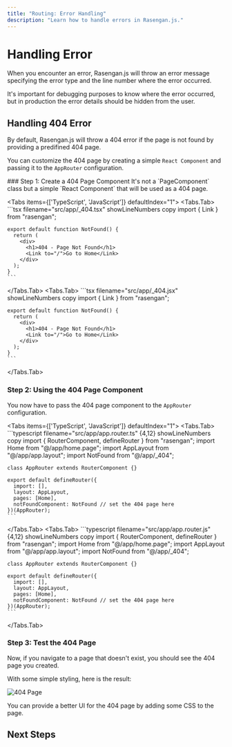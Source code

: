 ```yaml
---
title: "Routing: Error Handling"
description: "Learn how to handle errors in Rasengan.js."
---
```



# Handling Error

When you encounter an error, Rasengan.js will throw an error message specifying the error type and the line number where the error occurred.

It's important for debugging purposes to know where the error occurred, but in production the error details should be hidden from the user.

## Handling 404 Error

By default, Rasengan.js will throw a 404 error if the page is not found by providing a predifined 404 page.

You can customize the 404 page by creating a simple `React Component` and passing it to the `AppRouter` configuration.

<Steps>
### Step 1: Create a 404 Page Component

<AlertBox type="info">
  It's not a `PageComponent` class but a simple `React Component` that will be
  used as a 404 page.
</AlertBox>

<Tabs items={['TypeScript', 'JavaScript']} defaultIndex="1">
  <Tabs.Tab>
    ```tsx filename="src/app/_404.tsx" showLineNumbers copy
    import { Link } from "rasengan";

    export default function NotFound() {
      return (
        <div>
          <h1>404 - Page Not Found</h1>
          <Link to="/">Go to Home</Link>
        </div>
      );
    }
    ```

  </Tabs.Tab>
  <Tabs.Tab>
    ```tsx filename="src/app/_404.jsx" showLineNumbers copy
    import { Link } from "rasengan";

    export default function NotFound() {
      return (
        <div>
          <h1>404 - Page Not Found</h1>
          <Link to="/">Go to Home</Link>
        </div>
      );
    }
    ```

  </Tabs.Tab>
</Tabs>

### Step 2: Using the 404 Page Component

You now have to pass the 404 page component to the `AppRouter` configuration.

<Tabs items={['TypeScript', 'JavaScript']} defaultIndex="1">
  <Tabs.Tab>
    ```typescript filename="src/app/app.router.ts" {4,12} showLineNumbers copy
    import { RouterComponent, defineRouter } from "rasengan";
    import Home from "@/app/home.page";
    import AppLayout from "@/app/app.layout";
    import NotFound from "@/app/_404";

    class AppRouter extends RouterComponent {}

    export default defineRouter({
      import: [],
      layout: AppLayout,
      pages: [Home],
      notFoundComponent: NotFound // set the 404 page here
    })(AppRouter);
    ```

  </Tabs.Tab>
  <Tabs.Tab>
    ```typescript filename="src/app/app.router.js" {4,12} showLineNumbers copy
    import { RouterComponent, defineRouter } from "rasengan";
    import Home from "@/app/home.page";
    import AppLayout from "@/app/app.layout";
    import NotFound from "@/app/_404";

    class AppRouter extends RouterComponent {}

    export default defineRouter({
      import: [],
      layout: AppLayout,
      pages: [Home],
      notFoundComponent: NotFound // set the 404 page here
    })(AppRouter);
    ```

  </Tabs.Tab>
</Tabs>

### Step 3: Test the 404 Page

Now, if you navigate to a page that doesn't exist, you should see the 404 page you created.

With some simple styling, here is the result:

![404 Page](@assets/images/renders/_404.png)

You can provide a better UI for the 404 page by adding some CSS to the page.

</Steps>

## Next Steps

<Container>
  <NextStepCard text="Redirecting" link="/docs/core/routing/redirecting" />
  <NextStepCard
    text="Project Organization"
    link="/docs/core/routing/project-organization"
  />
  <NextStepCard
    text="Dynamic Routes"
    link="/docs/core/routing/dynamic-routes"
  />
</Container>

